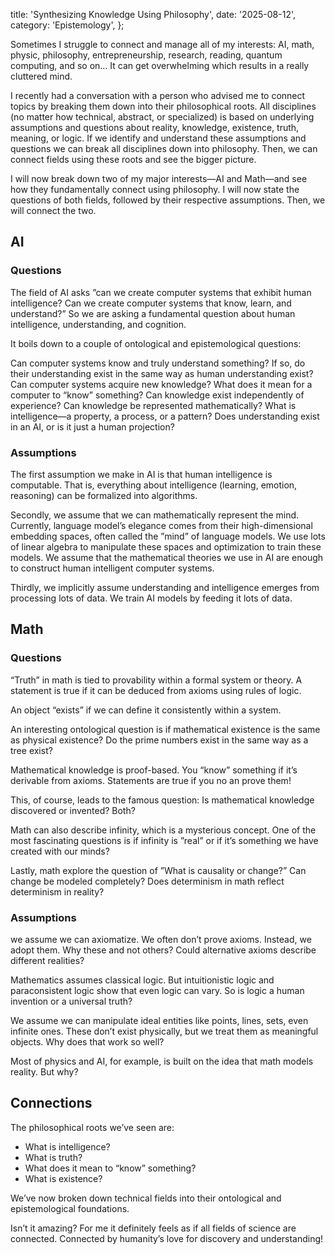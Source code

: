   title: 'Synthesizing Knowledge Using Philosophy',
  date: '2025-08-12',
  category: 'Epistemology',
};


Sometimes I struggle to connect and manage all of my interests: AI, math, physic, philosophy, entrepreneurship, research, reading, quantum computing, and so on… It can get overwhelming which results in a really cluttered mind. 

I recently had a conversation with a person who advised me to connect topics by breaking them down into their philosophical roots. All disciplines (no matter how technical, abstract, or specialized) is based on underlying assumptions and questions about reality, knowledge, existence, truth, meaning, or logic. If we identify and understand these assumptions and questions we can break all disciplines down into philosophy. Then, we can connect fields using these roots and see the bigger picture.

I will now break down two of my major interests—AI and Math—and see how they fundamentally connect using philosophy. I will now state the questions of both fields, followed by their respective assumptions. Then, we will connect the two.

## AI

### Questions

The field of AI asks ”can we create computer systems that exhibit human intelligence? Can we create computer systems that know, learn, and understand?” So we are asking a fundamental question about human intelligence, understanding, and cognition.

It boils down to a couple of ontological and epistemological questions: 

Can computer systems know and truly understand something? If so, do their understanding exist in the same way as human understanding exist? Can computer systems acquire new knowledge? What does it mean for a computer to “know” something? Can knowledge exist independently of experience? Can knowledge be represented mathematically? What is intelligence—a property, a process, or a pattern? Does understanding exist in an AI, or is it just a human projection? 

### Assumptions

The first assumption we make in AI is that human intelligence is computable. That is, everything about intelligence (learning, emotion, reasoning) can be formalized into algorithms. 

Secondly, we assume that we can mathematically represent the mind. Currently, language model’s elegance comes from their high-dimensional embedding spaces, often called the ”mind” of language models. We use lots of linear algebra to manipulate these spaces and optimization to train these models. We assume that the mathematical theories we use in AI are enough to construct human intelligent computer systems. 

Thirdly, we implicitly assume understanding and intelligence emerges from processing lots of data. We train AI models by feeding it lots of data. 

## Math

### Questions

“Truth” in math is tied to provability within a formal system or theory. A statement is true if it can be deduced from axioms using rules of logic.

An object “exists” if we can define it consistently within a system. 

An interesting ontological question is if mathematical existence is the same as physical existence? Do the prime numbers exist in the same way as a tree exist?

Mathematical knowledge is proof-based. You “know” something if it’s derivable from axioms. Statements are true if you no an prove them!

This, of course, leads to the famous question: Is mathematical knowledge discovered or invented? Both?

Math can also describe infinity, which is a mysterious concept. One of the most fascinating questions is if  infinity is ”real” or if it’s something we have created with our minds?  

Lastly, math explore the question of ”What is causality or change?” Can change be modeled completely? Does determinism in math reflect determinism in reality?

### Assumptions

we assume we can axiomatize. We often don’t prove axioms. Instead, we adopt them. Why these and not others? Could alternative axioms describe different realities? 

Mathematics assumes classical logic. But intuitionistic logic and paraconsistent logic show that even logic can vary. So is logic a human invention or a universal truth?

We assume we can manipulate ideal entities like points, lines, sets, even infinite ones. These don’t exist physically, but we treat them as meaningful objects. Why does that work so well?

Most of physics and AI, for example, is built on the idea that math models reality. But why?

## Connections

The philosophical roots we’ve seen are:

- What is intelligence?
- What is truth?
- What does it mean to “know” something?
- What is existence?

We’ve now broken down technical fields into their ontological and epistemological foundations. 

Isn’t it amazing? For me it definitely feels as if all fields of science are connected. Connected by humanity’s love for discovery and understanding!